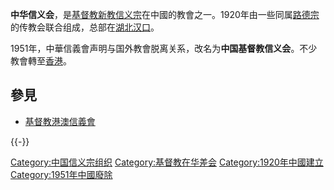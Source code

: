 '''中华信义会'''，是[[基督教|基督教]][[新教|新教]][[信义宗|信义宗]]在中國的教會之一。1920年由一些同属[[路德宗|路德宗]]的传教会联合组成，总部在[[湖北|湖北]][[汉口|汉口]]。

1951年，中華信義會声明与国外教會脱离关系，改名为'''中国基督教信义会'''。不少教會轉至[[香港|香港]]。

== 參見 ==
* [[基督教港澳信義會|基督教港澳信義會]]

{{-}}
{{中國自立教會}}

[[Category:中国信义宗组织|Category:中国信义宗组织]]
[[Category:基督教在华差会|Category:基督教在华差会]]
[[Category:1920年中國建立|Category:1920年中國建立]]
[[Category:1951年中國廢除|Category:1951年中國廢除]]